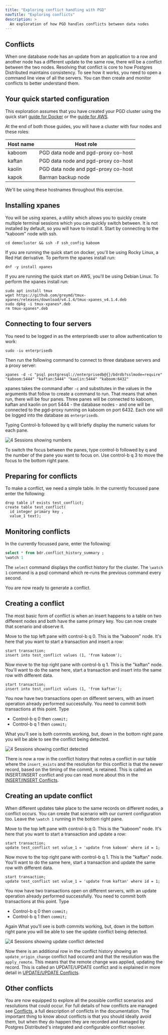 ```yaml
---
title: "Exploring conflict handling with PGD"
navTitle: "Exploring conflicts"
description: >
  An exploration of how PGD handles conflicts between data nodes
---
```


## Conflicts

When one database node has an update from an application to a row and another node has a different update to the same row, there will be a conflict between the two nodes. Resolving that conflict is core to how Postgres Distributed maintains consistency. To see how it works, you need to open a command line view of all the servers. You can then create and monitor conflicts to better understand them.

## Your quick started configuration

This exploration assumes that you have created your PGD cluster using the quick start [guide for Docker](quick_start_docker) or the [guide for AWS](quick_start_aws).

At the end of both those guides, you will have a cluster with four nodes and these roles:

| Host name  | Host role |
| --------- | ----------------- |
| kaboom | PGD data node and pgd-proxy co-host |
| kaftan | PGD data node and pgd-proxy co-host |
| kaolin | PGD data node and pgd-proxy co-host |
| kapok | Barman backup node |

We'll be using these hostnames throughout this exercise.

## Installing xpanes

You will be using xpanes, a utility which allows you to quickly create multiple terminal sessions which you can quickly switch between. It is not installed by default, so you will have to install it. Start by connecting to the "kaboom" node with ssh.

```shell
cd democluster && ssh -F ssh_config kaboom
```

If you are running the quick start on docker, you'll be using Rocky Linux, a Red Hat derivative. To perform the xpanes install run:

```shell
dnf -y install xpanes
```

If you are running the quick start on AWS, you'll be using Debian Linux. To perform the xpanes install run:

```shell
sudo apt install tmux
wget https://github.com/greymd/tmux-xpanes/releases/download/v4.1.4/tmux-xpanes_v4.1.4.deb
sudo dpkg -i tmux-xpanes*.deb
rm tmux-xpanes*.deb
```

## Connecting to four servers

You need to be logged in as the enterprisedb user to allow authentication to work:

```shell
sudo -iu enterprisedb
```

 Then run the following command to connect to three database servers and a proxy server:

```shell
xpanes -d -c "psql postgresql://enterprisedb@{}/bdrdb?sslmode=require" "kaboom:5444" "kaftan:5444" "kaolin:5444" "kaboom:6432"
```

xpanes takes the command after `-c` and substitutes in the values in the arguments that follow to create a command to run. That means that when run, there will be four panes. Three panes will be connected to kaboom, kaftan and kaolin on port 5444 - the database nodes - and one will be connected to the pgd-proxy running on kaboom on port 6432. Each one will be logged into the database as `enterprisedb`.

Typing Control-b followed by q will briefly display the numeric values for each pane.

![4 Sessions showing numbers](images/4sessions.png)

To switch the focus between the panes, type control-b followed by q and the number of the pane you want to focus on. Use control-b q 3 to move the focus to the bottom right pane.


## Preparing for conflicts

To make a conflict, we need a simple table. In the currently focussed pane enter the following:

```
drop table if exists test_conflict;
create table test_conflict(
  id integer primary key ,
  value_1 text);
```

## Monitoring conflicts

In the currently focussed pane, enter the following:

```sql
select * from bdr.conflict_history_summary ;
\watch 1
```

The `select` command displays the conflict history for the cluster. The `\watch 1` command is a psql command which re-runs the previous command every second.

You are now ready to generate a conflict.

## Creating a conflict

The most basic form of conflict is when an insert happens to a table on two different nodes and both have the same primary key. You can now create that scenario and observe it.

Move to the top left pane with control-b q 0. This is the "kaboom" node. It's here that you want to start a transaction and insert a row:

```
start transaction;
insert into test_conflict values (1, 'from kaboom');
```

Now move to the top right pane with control-b q 1. This is the "kaftan" node. You'll want to do the same here, start a transaction and insert into the same row with different data.

```
start transaction;
insert into test_conflict values (1, 'from kaftan');
```

You now have two transactions open on different servers, with an insert operation already performed successfully. You need to commit both transactions at this point. Type 

* Control-b q 0 then `commit;` 
* Control-b q 1 then `commit;`

What you'll see is both commits working, but, down in the bottom right pane you will be able to see the conflict being detected.

![4 Sessions showing conflict detected](images/4sessionsinsertconflict.png)

There is now a row in the conflict history that notes a conflict in our table where the  `insert_exists` and the resolution for this conflict is that the newer record, based on the timing of the commit, is retained. This is called an INSERT/INSERT conflict and you can read more about this in the [INSERT/INSERT Conflicts](../consistency/conflicts/#insertinsert-conflicts).

## Creating an update conflict

When different updates take place to the same records on different nodes, a conflict occurs. You can create that scenario with our current configuration too. Leave the `\watch 1` running in the bottom right pane.

Move to the top left pane with control-b q 0. This is the "kaboom" node. It's here that you want to start a transaction and update a row:

```
start transaction;
update test_conflict set value_1 = 'update from kaboom' where id = 1;
```

Now move to the top right pane with control-b q 1. This is the "kaftan" node. You'll want to do the same here, start a transaction and update the same row with different data.

```
start transaction;
update test_conflict set value_1 = 'update from kaftan' where id = 1;
```

You now have two transactions open on different servers, with an update operation already performed successfully. You need to commit both transactions at this point. Type 

* Control-b q 0 then `commit;` 
* Control-b q 1 then `commit;`

Again What you'll see is both commits working, but, down in the bottom right pane you will be able to see the update conflict being detected.

![4 Sessions showing update conflict detected](images/4sessionsupdateconflict.png)

Now there is an additional row in the conflict history showing an `update_origin_change` conflict had occured and that the resolution was the `apply_remote`. This means that the remote change was applied, updating the record. This is called an UPDATE/UPDATE conflict and is explained in more detail in [UPDATE/UPDATE Conflicts](../consistency/conflicts/#updateupdate-conflicts). 

## Other conflicts

You are now equipped to explore all the possible conflict scenarios and resolutions that could occur. For full details of how conflicts are managed see [Conflicts](../consistency/conflicts/), a full description of conflicts in the documentation. The important thing to know about conflicts is that you should ideally avoid them, but when they do happen they are recorded and managed by Postgres Distributed's integrated and configurable conflict resolver.


